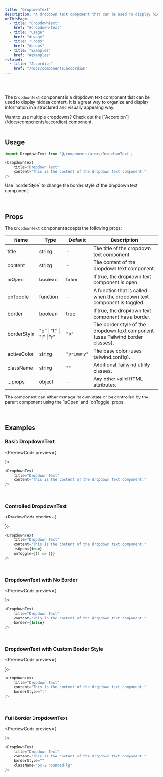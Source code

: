 ```yaml
---
title: "DropdownText"
description: "A dropdown text component that can be used to display hidden content"
onThisPage:
  - title: "DropdownText"
    href: "#dropdown-text"
  - title: "Usage"
    href: "#usage"
  - title: "Props"
    href: "#props"
  - title: "Examples"
    href: "#examples"
related:
  - title: "Accordion"
    href: "/docs/components/accordion"
---
```


<div id="dropdown-text" />

<br/>

<div className="flex flex-col justify-center">
    <DropdownText
        title="Dropdown Text"
        content="This is the content of the dropdown text component."
    />
</div>

<br />

The `DropdownText` component is a dropdown text component that can be used to display hidden content. It is a great way to organize and display information in a structured and visually appealing way.

<Callout>
    Want to use multiple dropdowns? Check out the [`Accordion`](/docs/components/accordion) component.
</Callout>

<br/>
<br/>
<Divider />

<div id="usage" />

## Usage

```javascript
import DropdownText from '@/components/atoms/DropdownText';

<DropdownText
    title="Dropdown Text"
    content="This is the content of the dropdown text component."
/>
```

<Tip>
    Use `borderStyle` to change the border style of the dropdown text component.
</Tip>

<br/>
<br/>
<br/>
<Divider />

<div id="props" />

## Props

The `DropdownText` component accepts the following props:

| Name        | Type                     | Default     | Description                                                                                                                  |
|-------------|--------------------------|-------------|------------------------------------------------------------------------------------------------------------------------------|
| title       | string                   | -           | The title of the dropdown text component.                                                                                    |
| content     | string                   | -           | The content of the dropdown text component.                                                                                  |
| isOpen      | boolean                  | false       | If true, the dropdown text component is open.                                                                                |
| onToggle    | function                 | -           | A function that is called when the dropdown text component is toggled.                                                       |
| border      | boolean                  | true        | If true, the dropdown text component has a border.                                                                           |
| borderStyle | "b" \| "t" \| "l" \| "r" | `"b"`       | The border style of the dropdown text component (uses [Tailwind](https://tailwindcss.com/docs/border-width) border classes). |
| activeColor | string                   | `"primary"` | The base color (uses [tailwind.config](/docs/tutorials/config#color-theme)).                                                              |
| className   | string                   | `""`        | Additional [Tailwind](https://tailwindcss.com) utility classes.                                                              |
| ...props    | object                   | -           | Any other valid HTML attributes.                                                                                             |

<Info>
    The component can either manage its own state or be controlled by the parent component using the `isOpen` and `onToggle` props.
</Info>

<br/>
<br/>
<br/>
<Divider />

<div id="examples" />

## Examples

### Basic DropdownText
<PreviewCode preview={
    <div className="flex w-full px-2">
        <DropdownText
            title="Dropdown Text"
            content="This is the content of the dropdown text component."
        />
    </div>
}>
```javascript
<DropdownText
    title="Dropdown Text"
    content="This is the content of the dropdown text component."
/>
```
</PreviewCode>

<br />

### Controlled DropdownText
<PreviewCode preview={
    <div className="flex w-full px-2">
        <DropdownText
            title="Dropdown Text"
            content="This is the content of the dropdown text component."
            isOpen={true}
        />
    </div>
}>
```javascript
<DropdownText
    title="Dropdown Text"
    content="This is the content of the dropdown text component."
    isOpen={true}
    onToggle={() => {}}
/>
```
</PreviewCode>

<br />

### DropdownText with No Border
<PreviewCode preview={
    <div className="flex w-full px-2">
        <DropdownText
            title="Dropdown Text"
            content="This is the content of the dropdown text component."
            border={false}
        />
    </div>
}>
```javascript
<DropdownText
    title="Dropdown Text"
    content="This is the content of the dropdown text component."
    border={false}
/>
```
</PreviewCode>

<br />

### DropdownText with Custom Border Style
<PreviewCode preview={
    <div className="flex w-full px-2">
        <DropdownText
            title="Dropdown Text"
            content="This is the content of the dropdown text component."
            borderStyle="t"
        />
    </div>
}>
```javascript
<DropdownText
    title="Dropdown Text"
    content="This is the content of the dropdown text component."
    borderStyle="t"
/>
```
</PreviewCode>

<br/>

### Full Border DropdownText
<PreviewCode preview={
    <div className="flex w-full px-2">
        <DropdownText
            title="Dropdown Text"
            content="This is the content of the dropdown text component."
            borderStyle=""
            className="px-2 rounded-lg"
        />
    </div>
}>
```javascript
<DropdownText
    title="Dropdown Text"
    content="This is the content of the dropdown text component."
    borderStyle=""
    className="px-2 rounded-lg"
/>
```
</PreviewCode>

<br />
<br />
<br />
